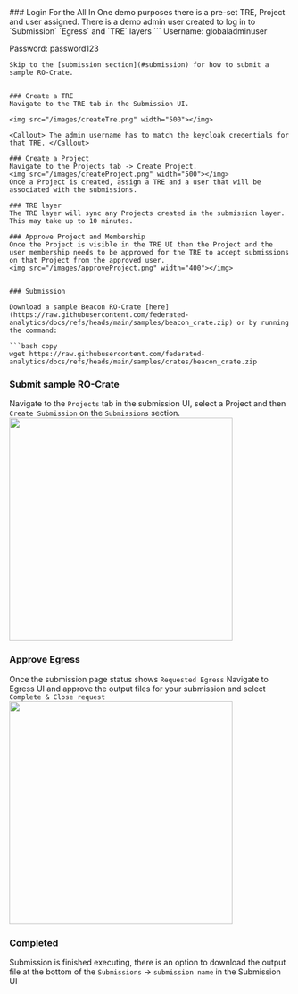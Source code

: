 
<Steps>
### Login
For the All In One demo purposes there is a pre-set TRE, Project and user assigned.
There is a demo admin user created to log in to `Submission` `Egress` and `TRE` layers
```
Username: globaladminuser

Password: password123
```
Skip to the [submission section](#submission) for how to submit a sample RO-Crate.


### Create a TRE
Navigate to the TRE tab in the Submission UI. 

<img src="/images/createTre.png" width="500"></img>

<Callout> The admin username has to match the keycloak credentials for that TRE. </Callout>

### Create a Project
Navigate to the Projects tab -> Create Project.
<img src="/images/createProject.png" width="500"></img>
Once a Project is created, assign a TRE and a user that will be associated with the submissions.

### TRE layer
The TRE layer will sync any Projects created in the submission layer. This may take up to 10 minutes.

### Approve Project and Membership
Once the Project is visible in the TRE UI then the Project and the user membership needs to be approved for the TRE to accept submissions on that Project from the approved user.
<img src="/images/approveProject.png" width="400"></img>


### Submission
 
Download a sample Beacon RO-Crate [here](https://raw.githubusercontent.com/federated-analytics/docs/refs/heads/main/samples/beacon_crate.zip) or by running the command:

```bash copy
wget https://raw.githubusercontent.com/federated-analytics/docs/refs/heads/main/samples/crates/beacon_crate.zip
```
### Submit sample RO-Crate
Navigate to the `Projects` tab in the submission UI, select a Project and then `Create Submission` on the `Submissions` section.
<img src="/images/submission.png" width="400"></img>

### Approve Egress
Once the submission page status shows `Requested Egress`
Navigate to Egress UI and approve the output files for your submission and select `Complete & Close request`
<img src="/images/egress.png" width="400"></img>

### Completed
Submission is finished executing, there is an option to download the output file at the bottom of the `Submissions` -> `submission name` in the Submission UI
</Steps>








 
